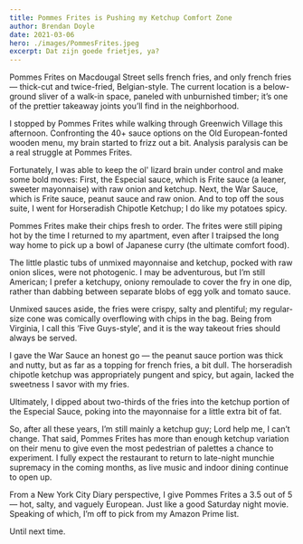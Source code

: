 ```yaml
---
title: Pommes Frites is Pushing my Ketchup Comfort Zone
author: Brendan Doyle
date: 2021-03-06
hero: ./images/PommesFrites.jpeg
excerpt: Dat zijn goede frietjes, ya?
---
```

Pommes Frites on Macdougal Street sells french fries, and only french fries — thick-cut and twice-fried, Belgian-style. The current location is a below-ground sliver of a walk-in space, paneled with unburnished timber; it’s one of the prettier takeaway joints you’ll find in the neighborhood.

I stopped by Pommes Frites while walking through Greenwich Village this afternoon. Confronting the 40+ sauce options on the Old European-fonted wooden menu, my brain started to frizz out a bit. Analysis paralysis can be a real struggle at Pommes Frites.

Fortunately, I was able to keep the ol' lizard brain under control and make some bold moves: First, the Especial sauce, which is Frite sauce (a leaner, sweeter mayonnaise) with raw onion and ketchup. Next, the War Sauce, which is Frite sauce, peanut sauce and raw onion. And to top off the sous suite, I went for Horseradish Chipotle Ketchup; I do like my potatoes spicy.

Pommes Frites make their chips fresh to order. The frites were still piping hot by the time I returned to my apartment, even after I traipsed the long way home to pick up a bowl of Japanese curry (the ultimate comfort food).

The little plastic tubs of unmixed mayonnaise and ketchup, pocked with raw onion slices, were not photogenic. I may be adventurous, but I’m still American; I prefer a ketchupy, oniony remoulade to cover the fry in one dip, rather than dabbing between separate blobs of egg yolk and tomato sauce.

Unmixed sauces aside, the fries were crispy, salty and plentiful; my regular-size cone was comically overflowing with chips in the bag. Being from Virginia, I call this ‘Five Guys-style’, and it is the way takeout fries should always be served.

I gave the War Sauce an honest go — the peanut sauce portion was thick and nutty, but as far as a topping for french fries, a bit dull. The horseradish chipotle ketchup was appropriately pungent and spicy, but again, lacked the sweetness I savor with my fries.

Ultimately, I dipped about two-thirds of the fries into the ketchup portion of the Especial Sauce, poking into the mayonnaise for a little extra bit of fat.

So, after all these years, I’m still mainly a ketchup guy; Lord help me, I can’t change. That said, Pommes Frites has more than enough ketchup variation on their menu to give even the most pedestrian of palettes a chance to experiment. I fully expect the restaurant to return to late-night munchie supremacy in the coming months, as live music and indoor dining continue to open up.

From a New York City Diary perspective, I give Pommes Frites a 3.5 out of 5 — hot, salty, and vaguely European. Just like a good Saturday night movie. Speaking of which, I’m off to pick from my Amazon Prime list.

Until next time.
